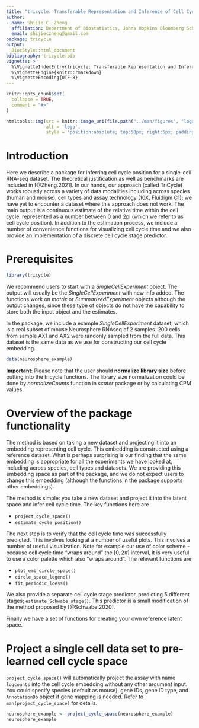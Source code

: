 ```yaml
---
title: "tricycle: Transferable Representation and Inference of Cell Cycle"
author: 
- name: Shijie C. Zheng
  affiliation: Department of Biostatistics, Johns Hopkins Bloomberg School of Public Health
  email: shijieczheng@gmail.com
package: tricycle
output: 
  BiocStyle::html_document
bibliography: tricycle.bib
vignette: >
  %\VignetteIndexEntry{tricycle: Transferable Representation and Inference of Cell Cycle}
  %\VignetteEngine{knitr::rmarkdown}
  %\VignetteEncoding{UTF-8}
---
```


```r
knitr::opts_chunk$set(
  collapse = TRUE,
  comment = "#>"
)
```

```r
htmltools::img(src = knitr::image_uri(file.path("../man/figures", "logo.png")),
               alt = 'logo',
               style = 'position:absolute; top:50px; right:5px; padding:10px;height:200px')
```

# Introduction

Here we describe a package for inferring cell cycle position for a single-cell
RNA-seq dataset. The theoretical justification as well as benchmarks are
included in [@Zheng.2021]. In our hands, our approach (called TriCycle) works
robustly across a variety of data modalities including across species (human
and mouse), cell types and assay technology (10X, Fluidigm C1); we have yet to
encounter a dataset where this approach does not work. The main output is a
continuous estimate of the relative time within the cell cycle, represented as
a number between 0 and 2pi (which we refer to as cell cycle position). In
addition to the estimation process, we include a number of convenience functions
for visualizing cell cycle time and we also provide an implementation of a
discrete cell cycle stage predictor.
 
# Prerequisites

```r
library(tricycle)
```
We recommend users to start with a *SingleCellExperiment* object. The output
will usually be the *SingleCellExperiment* with new info added. The functions
work on *matrix* or *SummarizedExperiment* objects although the output changes,
since these type of objects do not have the capability to store both the input
object and the estimates.

In the package, we include a example *SingleCellExperiment* dataset, which is a
real subset of mouse Neurosphere RNAseq of 2 samples. 200 cells from sample AX1
and AX2 were randonly sampled from the full data. This dataset is the same data
as we use for constructing our cell cycle embedding.
```r
data(neurosphere_example)
```

**Important**: Please note that the user should **normalize library size**
before putting into the tricycle functions. The library size normalization could
be done by *normalizeCounts* function in *scater* package or by calculating CPM
values.

# Overview of the package functionality

The method is based on taking a new dataset and projecting it into an embedding
representing cell cycle. This embedding is constructed using a reference
dataset. What is perhaps surprising is our finding that the same embedding is
appropriate for all the experiments we have looked at, including across species,
cell types and datasets. We are providing this embedding space as part of the
package, and we do not expect users to change this embedding (although the
functions in the package supports other embeddings).

The method is simple: you take a new dataset and project it into the latent
space and infer cell cycle time. The key functions here are

- `project_cycle_space()`
- `estimate_cycle_position()`

The next step is to verify that the cell cycle time was successfully predicted.
This involves looking at a number of useful plots. This involves a number of
useful visualization. Note for example our use of color scheme - because cell
cycle time "wraps around" the $[0,2\pi]$ interval, it is very useful to use a
color palette which also "wraps around". The relevant functions are

- `plot_emb_circle_space()`
- `circle_space_legend()`
- `fit_periodic_loess()`

We also provide a separate cell cycle stage predictor, predicting 5 different
stages; `estimate_Schwabe_stage()`. This predictor is a small modification of the
method proposed by [@Schwabe.2020].

Finally we have a set of functions for creating your own reference latent space.


# Project a single cell data set to pre-learned cell cycle space

`project_cycle_space()` will automatically project the assay with name
`logcounts` into the cell cycle embedding without any other argument input. You
could specify species (default as mouse), gene IDs, gene ID type, and
`AnnotationDb` object if gene mapping is needed. Refer to
`man(project_cycle_space)` for details.

```r
neurosphere_example <- project_cycle_space(neurosphere_example)
neurosphere_example
```

<!-- The projected cell cycle space will be stored in *reducedDims* with name -->
<!-- "tricycleEmbedding" (you could set other embedding name.).  -->
<!-- ```{r plot_projection, message = FALSE} -->
<!-- library(ggplot2) -->
<!-- library(scattermore) -->
<!-- library(scater) -->
<!-- scater::plotReducedDim(neurosphere_example, dimred = "tricycleEmbedding") + -->
<!--     labs(x = "Projected PC1", y = "Projected PC2") + -->
<!--     ggtitle(sprintf("Projected cell cycle space (n=%d)", -->
<!--                     ncol(neurosphere_example))) +  -->
<!--     theme_bw(base_size = 14) -->
<!-- ``` -->

<!-- # Infer cell cycle position -->

<!-- Once the new data has been projected into the cell cycle embedding, cell cycle -->
<!-- position is estimated using `estimate_cycle_position()`. If the data has not -->
<!-- been projected, this function will do the projection for you. Assuming a -->
<!-- *SingleCellExperiment* as input, the cell cycle position will be addded to the -->
<!-- `colData` of the object, with the name `tricyclePosition`. -->

<!-- ```{r tricyclePosition, message = TRUE} -->
<!-- neurosphere_example <- estimate_cycle_position(neurosphere_example) -->
<!-- names(colData(neurosphere_example)) -->
<!-- ``` -->

<!-- The estimated cell cycle position is bound between 0 and 2pi. Note that we -->
<!-- strive to get high resolution of cell cycle state, and we think the continuous -->
<!-- position is more appropriate when describing the cell cycle. However, to help -->
<!-- users understand the position variable, we also note that users can -->
<!-- approximately relate 0.5pi to be the start of S stage, pi to be the start of G2M -->
<!-- stage, 1.5pi to be the middle of M stage, and 1.75pi-0.25pi to be G1/G0 stage. -->

<!-- # Assessing performance -->

<!-- We have two ways of (quickly) assessing whether TriCycle works. They are -->

<!-- 1. Look at the projection of the data into the cell cycle embedding. -->
<!-- 2. Look at the expression of key genes as a function of cell cycle position. -->

<!-- Plotting the projection of the data into the cell cycle embedding is shown -->
<!-- above. Our observation is that deeper sequenced data will have a more clearly -->
<!-- ellipsoid pattern with an empty interior. As sequencing depth decreases, the -->
<!-- radius of the ellipsoid decreases until the empty interior disappears. So the -->
<!-- absence of an interior does not mean the method does not work. -->

<!-- It is more important to inspect a couple of genes as a function of cell cycle -->
<!-- position. We tend to use Top2a which is highly expressed and therefore -->
<!-- "plottable" in every dataset. Other candidates are for example Smc2. To plot -->
<!-- this data, we provide a convenient function `fit_periodic_loess()` to fit a -->
<!-- loess line between the cyclic variable $\theta$ and other response variables. -->
<!-- This fitting is done by making `theta.v` 3 periods  -->
<!-- `(c(theta.v - 2 * pi, theta.v, theta.v + 2 * pi))` and repeating `y` 3 times. -->
<!-- Only the fitted values corresponding to original `theta.v` will be returned. -->
<!-- In this example, we show how well the expression of the cell cycle marker gene -->
<!-- *Top2a* change along $\theta$. -->
<!-- ```{r loess, message = TRUE} -->
<!-- top2a.idx <- which(rowData(neurosphere_example)$Gene == 'Top2a') -->
<!-- fit.l <- fit_periodic_loess(neurosphere_example$tricyclePosition, -->
<!--                             assay(neurosphere_example, 'logcounts')[top2a.idx,], -->
<!--                             plot = TRUE, -->
<!--                        x_lab = "Cell cycle position \u03b8", y_lab = "log2(Top2a)",  -->
<!--                        fig.title = paste0("Expression of Top2a along \u03b8 (n=", -->
<!--                                           ncol(neurosphere_example), ")")) -->
<!-- names(fit.l) -->
<!-- fit.l$fig + theme_bw(base_size = 14) -->
<!-- ``` -->

<!-- For Top2a we expect peak expression around $\pi$.  -->

<!-- # Alternative: Infer cell cycle stages -->

<!-- This method was proposed by @Schwabe.2020. We did small modifications to -->
<!-- reduce `NA` assignments. But on average, the performance is quite similar to the -->
<!-- original implementation in [Revelio](https://github.com/danielschw188/Revelio/) -->
<!-- package. In brief, we calculate the *z*-scores of highly expressed stage -->
<!-- specific cell cycle marker genes, and assgin the cell to the stage with the -->
<!-- greatest *z*-score.  -->
<!-- ```{r stage, message = TRUE} -->
<!-- neurosphere_example <- estimate_Schwabe_stage(neurosphere_example,  -->
<!--                                             gname.type = 'ENSEMBL', -->
<!--                                             species = 'mouse') -->
<!-- scater::plotReducedDim(neurosphere_example, dimred = "tricycleEmbedding", -->
<!--                        colour_by = "CCStage") + -->
<!--   labs(x = "Projected PC1", y = "Projected PC2", -->
<!--        title = paste0("Projected cell cycle space (n=", ncol(neurosphere_example), ")")) + -->
<!--   theme_bw(base_size = 14) -->
<!-- ``` -->


<!-- # Plot out the kernel density -->

<!-- Another useful function is *plot_ccposition_den*, which computes kernel density -->
<!-- of $\theta$ conditioned on a phenotype using von Mises distribution. The ouput -->
<!-- figures are provided in two flavors, polar coordinates and Cartesian -->
<!-- coordinates. This could be useful when comparing different cell types, -->
<!-- treatments, or just stages. (Because we use a very small dataset here as -->
<!-- example, we set the bandwith, i.e. the concentration parameter of the von Mises -->
<!-- distribution as 10 to get a smooth line.) -->

<!-- ```{r density, message = TRUE} -->
<!-- plot_ccposition_den(neurosphere_example$tricyclePosition,  -->
<!--                     neurosphere_example$sample, 'sample',  -->
<!--                     bw = 10, fig.title = "Kernel density of \u03b8") + -->
<!--   theme_bw(base_size = 14) -->

<!-- plot_ccposition_den(neurosphere_example$tricyclePosition, -->
<!--                     neurosphere_example$sample, 'sample', type = "circular", -->
<!--                     bw = 10,  fig.title = "Kernel density of \u03b8") + -->
<!--   theme_bw(base_size = 14) -->
<!-- ``` -->


<!-- # Plot out embedding scater plot colored by cell cycle position -->
<!-- To visualize the cell cycle position $\theta$ on any embedding, we need to -->
<!-- carefully choose a cyclic color palette. Thus, we include such functions to -->
<!-- plot any embedding of *SingleCellExperiment* object with cyclic variables. A -->
<!-- companion helper function to create the cyclic legend is also available. -->

<!-- ```{r cyclic, message = TRUE, fig.width = 10, fig.height = 7} -->
<!-- library(cowplot) -->
<!-- p <- plot_emb_circle_scale(neurosphere_example, dimred = 1,  -->
<!--                            point.size = 3.5, point.alpha = 0.9) + -->
<!--   theme_bw(base_size = 14) -->
<!-- legend <- circle_scale_legend(text.size = 5, alpha = 0.9) -->
<!-- plot_grid(p, legend, ncol = 2, rel_widths = c(1, 0.4)) -->
<!-- ``` -->

<!-- We plot our our projection embedding. In practice, user could use other -->
<!-- embedding, such as UMAP or t-SNE and get informative representations too. -->

<!-- # Make a new reference -->

<!-- Users could make their own reference by doing PCA on the cell cycle genes, and -->
<!-- use the learned rotation matrix as the reference matrix in other functions. Here -->
<!-- is an example, we just use *run_pca_cc_genes* function to extract Gene Ontology -->
<!-- cell cycle genes (GO:0007049) and run PCA. By projecting the data itself with -->
<!-- the learned reference, the projections are equivalent to direct PCA results. -->
<!-- But you could use this newly learned reference to project other datasets. -->

<!-- ```{r newRef, message = TRUE} -->
<!-- set.seed(100) -->
<!-- gocc_sce.o <- run_pca_cc_genes(neurosphere_example,  -->
<!--                                exprs_values = "logcounts", species = "mouse") -->
<!-- new.ref <- attr(reducedDim(gocc_sce.o, 'PCA'), 'rotation')[, seq_len(2)] -->
<!-- head(new.ref) -->
<!-- new_sce <- estimate_cycle_position(neurosphere_example, ref.m  = new.ref, -->
<!--                                    dimred = 'tricycleEmbedding2') -->

<!-- ``` -->

<!-- Note: If user wants to calculate correlation between two cyclic variables, such -->
<!-- as cell cycle position, traditional pearson's correlation coefficient won't -->
<!-- consider the cyclic nature. Users could use (absolute) circular correlation -->
<!-- values instead. (The signs of PC1 and PC2 are not deterministic when -->
<!-- re-learning the reference by performing PCA. If the PC1 is flipped, there will -->
<!-- be a $\pi$ shift. So does PC2. If the user fixes the reference, there won't be -->
<!-- any flipping. But considering the variations around $0$ or $2\pi$, circular -->
<!-- correlation should still be used instead of pearson's correlation coefficient.) -->
<!-- ```{r cor, message = TRUE} -->
<!-- cor(neurosphere_example$tricyclePosition, new_sce$tricyclePosition) -->
<!-- Directional::circ.cor1(neurosphere_example$tricyclePosition, new_sce$tricyclePosition, rads = TRUE) -->
<!-- qplot(x = neurosphere_example$tricyclePosition,y = new_sce$tricyclePosition) + -->
<!--   labs(x = "Original \u03b8", y = "New \u03b8", -->
<!--        title = paste0("Comparison of two \u03b8 (n=", ncol(neurosphere_example), ")")) + -->
<!--   theme_bw(base_size = 14) -->
<!-- ``` -->

<!-- # Make a new reference using datasets with batch effects -->
<!-- This section introduce how to make a new reference using dataset with batch -->
<!-- effects. It is only recommended for expert users who identifies batch effects in -->
<!-- their data and want to use that data to build a custom reference.  -->
<!-- In theory, the users could use other methods to remove batch effect. Here, we -->
<!-- use *Seurat*, which is used to construct our Neurosphere reference  -->
<!-- (@Zheng.2021), as an example. (The code in this section is not evaluated.) -->
<!-- ```{r batch, eval = FALSE, echo = TRUE} -->
<!-- # suppose we have a count matrix containing all cells across batches; we first subset the matrix to GO cell cycle genes -->
<!-- library(org.Mm.eg.db) -->
<!-- library(AnnotationDbi) -->
<!-- cc.genes <- AnnotationDbi::select(org.Mm.eg.db, keytype = "GOALL",  -->
<!--                                   keys = "GO:0007049", -->
<!--                                   columns = "ENSEMBL")[, "ENSEMBL"] -->
<!-- count_cc.m <- count.m[ensembl.ids %in% cc.genes, ]  # ensembl.ids is the ensembl.ids for each row of count.m -->

<!-- # we then construct a Seurat object using the subset matrix and set the batch variable -->
<!-- library(Seurat) -->
<!-- seurat.o <- CreateSeuratObject(counts = count_cc.m) -->
<!-- seurat.o[["batch"]] <- batch.v -->

<!-- # make a Seurat list and normalize for each batch separately -->
<!-- # variable features definition is required for FindIntegrationAnchors function -->
<!-- seurat.list <- lapply(SplitObject(seurat.o, split.by = "batch"), -->
<!--                       function(x) FindVariableFeatures(NormalizeData(x)))  -->

<!-- # find anchors and merge data -->
<!-- seurat.anchors <- FindIntegrationAnchors(object.list = seurat.list) -->
<!-- seurat.integrated <- IntegrateData(anchorset = seurat.anchors) -->
<!-- corrected.m <- seurat.integrated@assays$integrated@data -->

<!-- # run PCA on the batch effects corrected matrix and get the rotaions scores for the top 2 PCs -->
<!-- pca.m <- scater::calculatePCA(corrected.m, ntop = 500) -->
<!-- new.ref <- attr(pca.m, 'rotation')[, seq_len(2)] -->

<!-- ``` -->


<!-- # Session info {.unnumbered} -->

<!-- ```{r sessionInfo, echo=FALSE} -->
<!-- sessionInfo() -->
<!-- ``` -->

<!-- # References -->





<!-- In the package, we provide a reference, learned from the full dataset of the -->
<!-- mouse Neurosphere RNAseq. The reference gives weights of 500 cell cycle genes -->
<!-- and their IDs. Although learned from mouse, it is applicable to human data as -->
<!-- well, with the gene mapped by gene symbols. -->
<!-- ```{r ref, message = FALSE} -->
<!-- data(neuroRef) -->
<!-- head(neuroRef) -->
<!-- ``` -->

